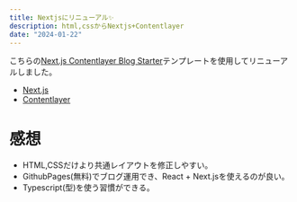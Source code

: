 ```yaml
---
title: Nextjsにリニューアル✨
description: html,cssからNextjs+Contentlayer 
date: "2024-01-22"
---
```

こちらの[Next.js Contentlayer Blog Starter](https://vercel.com/templates/next.js/nextjs-contentlayer)テンプレートを使用してリニューアルしました。

- [Next.js](https://nextjs.org/)
- [Contentlayer](https://contentlayer.dev/)

# 感想
- HTML,CSSだけより共通レイアウトを修正しやすい。
- GithubPages(無料)でブログ運用でき、React + Next.jsを使えるのが良い。
- Typescript(型)を使う習慣ができる。

